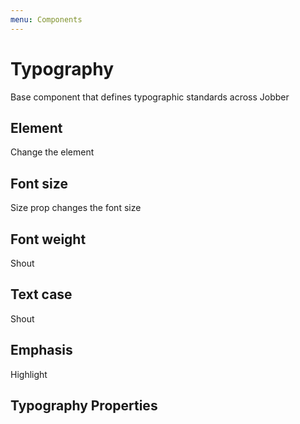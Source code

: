 ```yaml
---
menu: Components
---
```



# Typography

<ComponentStatus stage="pre" responsive="no" accessible="yes" />

Base component that defines typographic standards across Jobber

## Element

<Playground>
  <Typography element="h1">Change the element</Typography>
</Playground>

## Font size

<Playground>
  <Typography size="extravagant">Size prop changes the font size</Typography>
</Playground>

## Font weight

<Playground>
  <Typography fontWeight="black">Shout</Typography>
</Playground>

## Text case

<Playground>
  <Typography textCase="uppercase">Shout</Typography>
</Playground>

## Emphasis

<Playground>
  <Typography element="span" emphasisType="highlight">
    Highlight
  </Typography>
</Playground>

## Typography Properties

<Props of={Typography} />
